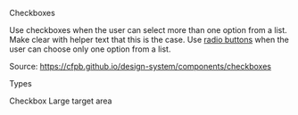 
<Meta title='Components (Verified)/Checkboxes/Overview' />

<Heading type='1'>Checkboxes</Heading>

Use checkboxes when the user can select more than one option from a list. Make clear with helper text that this is the case. Use [radio buttons](https://cfpb.github.io/design-system/components/radio-buttons) when the user can choose only one option from a list.

Source: <Link href='https://cfpb.github.io/design-system/components/checkboxes'>https://cfpb.github.io/design-system/components/checkboxes</Link>

<Heading type='3'>Types</Heading>

<List isLinks>
  <ListLink href='https://cfpb.github.io/design-system/components/checkboxes'>Checkbox</ListLink>
  <ListLink href='https://cfpb.github.io/design-system/components/checkboxes'>Large target area</ListLink>
</List>
